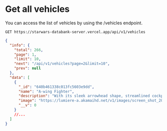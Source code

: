 # Get all vehicles

You can access the list of vehicles by using the /vehicles endpoint.

```text /GET/
GET https://starwars-databank-server.vercel.app/api/v1/vehicles
```

```json
{
  "info": {
    "total": 266,
    "page": 1,
    "limit": 10,
    "next": "/api/v1/vehicles?page=2&limit=10",
    "prev": null
  },
  "data": [
    {
      "_id": "640b461338c013fc5603e9dd",
      "name": "A-wing Fighter",
      "description": "With its sleek arrowhead shape, streamlined cockpit, and massive twin engines, the A-wing starfighter suggests raw speed even when parked within Alliance hangar bays. Faster than even the TIE interceptor, the A-wing is well suited for lightning strikes. It sports a pair of pivoting laser cannons on each wingtip. The starfighters of Green Squadron, which flew in the Battle of Endor, were made up of A-wing starfighters. The A-wing continued to evolve, and was part of the Resistance’s starfighter corps during its fight against the First Order.",
      "image": "https://lumiere-a.akamaihd.net/v1/images/screen_shot_2015-05-26_at_5_16a39e17.png",
      "__v": 0
    }
    //...
  ]
}
```
